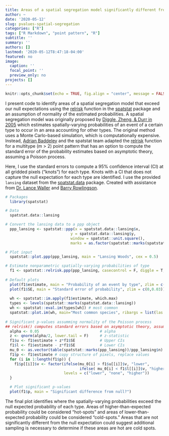 ```yaml
---
title: Areas of a spatial segregation model significantly different from null expectations
author: ~
date: '2020-05-12'
slug: pvalues-spatial-segregation
categories: ["R"]
tags: ["R Markdown", "point pattern", "R"]
subtitle: ''
summary: ''
authors: []
lastmod: '2020-05-12T8:47:18-04:00'
featured: no
image:
  caption: ''
  focal_point: ''
  preview_only: no
projects: []
---
```


```r
knitr::opts_chunk$set(echo = TRUE, fig.align = "center", message = FALSE, warning = FALSE)
```

I present code to identify areas of a spatial segregation model that exceed our null expectations using the [relrisk](https://github.com/spatstat/spatstat/blob/master/man/relrisk.Rd) function in the [spatstat](https://github.com/spatstat/spatstat) package and an assumption of normality of the estimated probabilities. A spatial segregation model was originally proposed by [Diggle, Zheng, & Durr in 2005]( https://doi.org/10.1111/j.1467-9876.2005.05373.x) which estimates spatially-varying probabilities of an event of a certain type to occur in an area accounting for other types. The original method uses a Monte Carlo-based simulation, which is computationally expensive. Instead, [Adrian Baddeley](https://github.com/baddstats) and the spatstat team adapted the [relrisk](https://github.com/spatstat/spatstat/blob/master/man/relrisk.Rd) function for a multitype (m > 2) point pattern that has an option to compute the standard error of the probability estimates based on asymptotic theory, assuming a Poisson process. 

Here, I use the standard errors to compute a 95\% confidence interval (CI) at all gridded pixels ("knots") for each type. Knots with a CI that does not capture the null expectation for each type are identified. I use the provided `lansing` dataset from the [spatstat.data](https://github.com/spatstat/spatstat.data) package. Created with assistance from [Dr. Lance Waller](https://sph.emory.edu/faculty/profile/index.php?FID=345) and [Barry Rowlingson](http://barry.rowlingson.com/).

```r
# Packages
  library(spatstat)
```

```r
# Data
  spatstat.data::lansing

# Convert the lansing data to a ppp object
  ppp_lansing <- spatstat::ppp(x = spatstat.data::lansing$x, 
                             y = spatstat.data::lansing$y,
                             window = spatstat::unit.square(),
                             marks = as.factor(spatstat::marks(spatstat.data::lansing)))

# Plot input
  spatstat::plot.ppp(ppp_lansing, main = "Lansing Woods", cex = 0.5)
```

```r
# Estimate nonparametric spatially-varying probabilities of type
  f1 <- spatstat::relrisk.ppp(ppp_lansing, casecontrol = F, diggle = T, se = T, sigma = bw.diggle)
  
# Default plots
  plot(f1$estimate, main = "Probability of an event by type", zlim = c(0,1)) # probabilities
  plot(f1$SE, main = "Standard error of probability", zlim = c(0,0.03)) # standard errors
  
  wh <- spatstat::im.apply(f1$estimate, which.max)
  types <- levels(spatstat::marks(spatstat.data::lansing))
  wh <- spatstat::eval.im(types[wh]) # most common 
  spatstat::plot.im(wh, main="Most common species", ribargs = list(las = 1))
  
# Significant p-values assumming normality of the Poisson process
## relrisk() computes standard errors based on asymptotic theory, assuming a Poisson process
  alpha <- 0.05                           # alpha
  z <- qnorm(alpha/2, lower.tail = F)     # z-statistic
  f1$u <- f1$estimate + z*f1$SE           # Upper CIs
  f1$l <- f1$estimate - z*f1$SE           # Lower CIs
  mu_0 <- as.vector(table(spatstat::marks(ppp_lansing))/ppp_lansing$n) # null expectations by type
  f1$p <- f1$estimate # copy structure of pixels, replace values
  for (i in 1:length(f1$p)) {
    f1$p[[i]]$v <- factor(ifelse(mu_0[i] > f1$u[[i]]$v, "lower",
                                 ifelse( mu_0[i] < f1$l[[i]]$v, "higher", "none")),
                          levels = c("lower", "none", "higher"))
  }

  # Plot significant p-values
  plot(f1$p, main = "Significant difference from null?")
```

The final plot identifies where the spatially-varying probabilities exceed the null expected probability of each type. Areas of higher-than-expected probability could be considered "hot-spots" and areas of lower-than-expected probability could be considered "cold-spots." Areas that are not significantly different from the null expectation could suggest additional sampling is necessary to determine if these areas are hot are cold spots. 
